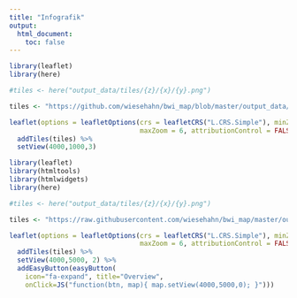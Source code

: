 ```yaml
---
title: "Infografik"
output: 
  html_document:
    toc: false
---
```


```r
library(leaflet)
library(here)

#tiles <- here("output_data/tiles/{z}/{x}/{y}.png")

tiles <- "https://github.com/wiesehahn/bwi_map/blob/master/output_data/tiles/{z}/{x}/{y}.png?raw=true"

leaflet(options = leafletOptions(crs = leafletCRS("L.CRS.Simple"), minZoom = 2, 
                                 maxZoom = 6, attributionControl = FALSE)) %>% 
  addTiles(tiles) %>% 
  setView(4000,1000,3)

```





```r
library(leaflet)
library(htmltools)
library(htmlwidgets)
library(here)

#tiles <- here("output_data/tiles/{z}/{x}/{y}.png")

tiles <- "https://raw.githubusercontent.com/wiesehahn/bwi_map/master/output_data/tiles/{z}/{x}/{y}.png"

leaflet(options = leafletOptions(crs = leafletCRS("L.CRS.Simple"), minZoom = 2, 
                                 maxZoom = 6, attributionControl = FALSE)) %>% 
  addTiles(tiles) %>% 
  setView(4000,5000, 2) %>%
  addEasyButton(easyButton(
    icon="fa-expand", title="Overview",
    onClick=JS("function(btn, map){ map.setView(4000,5000,0); }")))

```

